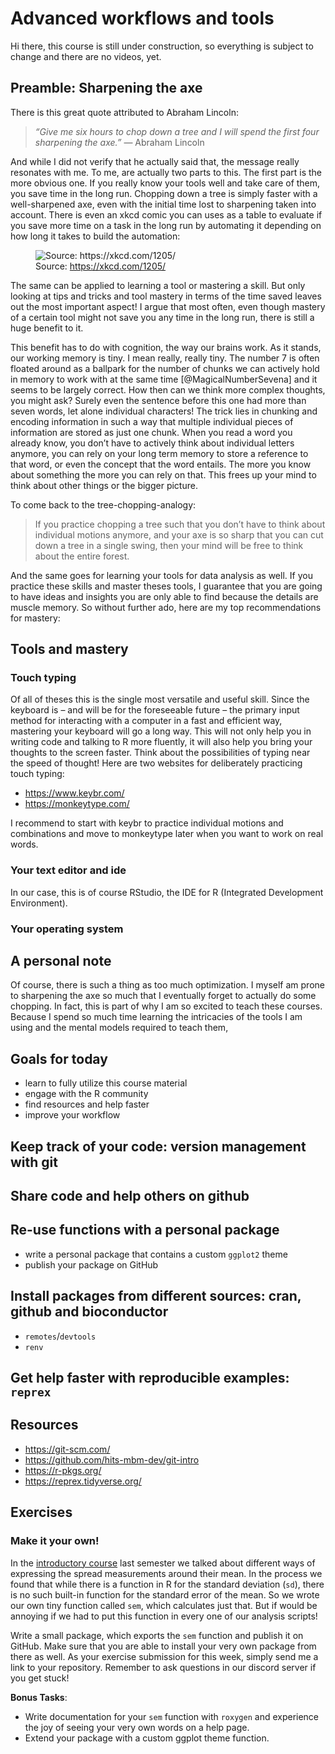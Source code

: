 # Advanced workflows and tools {#intro}

::: { .alert .alert-warning}
Hi there, this course is still under
construction, so everything is subject
to change and there are no videos, yet.
:::

## Preamble: Sharpening the axe

There is this great quote attributed to Abraham Lincoln:

> *"Give me six hours to chop down a tree and I will spend the first four sharpening the axe."* --- Abraham Lincoln

And while I did not verify that he actually said that, the message really resonates with me.
To me, are actually two parts to this.
The first part is the more obvious one.
If you really know your tools well and take care of them, you save time in the long run.
Chopping down a tree is simply faster with a well-sharpened axe, even with the initial time lost to sharpening taken into account.
There is even an xkcd comic you can uses as a table to evaluate if you save more time on a task in the long run by automating it depending on how long it takes to build the automation:

![Source: <https://xkcd.com/1205/>](https://imgs.xkcd.com/comics/is_it_worth_the_time.png)

The same can be applied to learning a tool or mastering a skill.
But only looking at tips and tricks and tool mastery in terms of the time saved leaves out the most important aspect!
I argue that most often, even though mastery of a certain tool might not save you any time in the long run, there is still a huge benefit to it.

This benefit has to do with cognition, the way our brains work.
As it stands, our working memory is tiny.
I mean really, really tiny.
The number 7 is often floated around as a ballpark for the number of chunks we can actively hold in memory to work with at the same time [@MagicalNumberSevena] and it seems to be largely correct.
How then can we think more complex thoughts, you might ask?
Surely even the sentence before this one had more than seven words, let alone individual characters!
The trick lies in chunking and encoding information in such a way that multiple individual pieces of information are stored as just one chunk.
When you read a word you already know, you don't have to actively think about individual letters anymore, you can rely on your long term memory to store a reference to that word, or even the concept that the word entails.
The more you know about something the more you can rely on that.
This frees up your mind to think about other things or the bigger picture.

To come back to the tree-chopping-analogy:

> If you practice chopping a tree such that you don't have to think about individual motions anymore, and your axe is so sharp that you can cut down a tree in a single swing, then your mind will be free to think about the entire forest.

And the same goes for learning your tools for data analysis as well.
If you practice these skills and master theses tools, I guarantee that you are going to have ideas and insights you are only able to find because the details are muscle memory.
So without further ado, here are my top recommendations for mastery:

## Tools and mastery

### Touch typing

Of all of theses this is the single most versatile and useful skill.
Since the keyboard is -- and will be for the foreseeable future -- the primary input method for interacting with a computer in a fast and efficient way, mastering your keyboard will go a long way.
This will not only help you in writing code and talking to R more fluently, it will also help you bring your thoughts to the screen faster.
Think about the possibilities of typing near the speed of thought!
Here are two websites for deliberately practicing touch typing:

-   <https://www.keybr.com/>
-   <https://monkeytype.com/>

I recommend to start with keybr to practice individual motions and combinations and move to monkeytype later when you want to work on real words.

### Your text editor and ide

In our case, this is of course RStudio, the IDE for R (Integrated Development Environment).

<!-- TODO -->

### Your operating system

<!-- TODO -->

## A personal note

Of course, there is such a thing as too much optimization.
I myself am prone to sharpening the axe so much that I eventually forget to actually do some chopping.
In fact, this is part of why I am so excited to teach these courses.
Because I spend so much time learning the intricacies of the tools I am using and the mental models required to teach them,

<!-- todo -->

## Goals for today

-   learn to fully utilize this course material
-   engage with the R community
-   find resources and help faster
-   improve your workflow

## Keep track of your code: version management with git

## Share code and help others on github

## Re-use functions with a personal package

-   write a personal package that contains a custom `ggplot2` theme
-   publish your package on GitHub

## Install packages from different sources: cran, github and bioconductor

-   `remotes`/`devtools`
-   `renv`

## Get help faster with reproducible examples: `reprex`

## Resources

-   <https://git-scm.com/>
-   <https://github.com/hits-mbm-dev/git-intro>
-   <https://r-pkgs.org/>
-   <https://reprex.tidyverse.org/>

## Exercises

### Make it your own!

In the [introductory course](https://jmbuhr.de/dataintro) last semester we talked about different ways of expressing the spread measurements around their mean.
In the process we found that while there is a function in R for the standard deviation (`sd`), there is no such built-in function for the standard error of the mean.
So we wrote our own tiny function called `sem`, which calculates just that.
But if would be annoying if we had to put this function in every one of our analysis scripts!

Write a small package, which exports the `sem` function and publish it on GitHub.
Make sure that you are able to install your very own package from there as well.
As your exercise submission for this week, simply send me a link to your repository.
Remember to ask questions in our discord server if you get stuck!

**Bonus Tasks**:

- Write documentation for your `sem` function with `roxygen` and experience the joy of seeing your very own words on a help page.
- Extend your package with a custom ggplot theme function.

